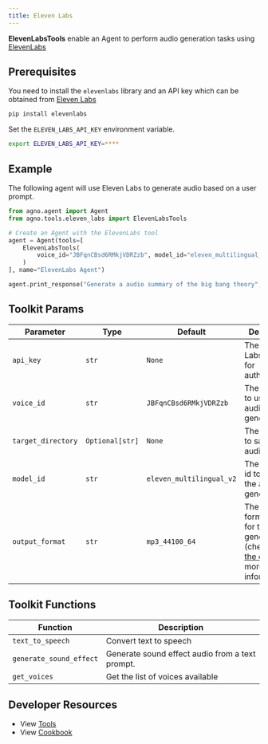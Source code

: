 ```yaml
---
title: Eleven Labs
---
```


**ElevenLabsTools** enable an Agent to perform audio generation tasks using [ElevenLabs](https://elevenlabs.io/docs/product/introduction)

## Prerequisites

You need to install the `elevenlabs` library and an API key which can be obtained from [Eleven Labs](https://elevenlabs.io/)

```bash
pip install elevenlabs
```

Set the `ELEVEN_LABS_API_KEY` environment variable.

```bash
export ELEVEN_LABS_API_KEY=****
```

## Example

The following agent will use Eleven Labs to generate audio based on a user prompt.

```python cookbook/tools/eleven_labs_tools.py
from agno.agent import Agent
from agno.tools.eleven_labs import ElevenLabsTools

# Create an Agent with the ElevenLabs tool
agent = Agent(tools=[
    ElevenLabsTools(
        voice_id="JBFqnCBsd6RMkjVDRZzb", model_id="eleven_multilingual_v2", target_directory="audio_generations"
    )
], name="ElevenLabs Agent")

agent.print_response("Generate a audio summary of the big bang theory", markdown=True)
```

## Toolkit Params

| Parameter          | Type            | Default                  | Description                                                                                                                                                                    |
| ------------------ | --------------- | ------------------------ | ------------------------------------------------------------------------------------------------------------------------------------------------------------------------------ |
| `api_key`          | `str`           | `None`                   | The Eleven Labs API key for authentication                                                                                                                                     |
| `voice_id`         | `str`           | `JBFqnCBsd6RMkjVDRZzb`   | The voice ID to use for the audio generation                                                                                                                                   |
| `target_directory` | `Optional[str]` | `None`                   | The directory to save the audio file                                                                                                                                           |
| `model_id`         | `str`           | `eleven_multilingual_v2` | The model's id to use for the audio generation                                                                                                                                 |
| `output_format`    | `str`           | `mp3_44100_64`           | The output format to use for the audio generation (check out [the docs](https://elevenlabs.io/docs/api-reference/text-to-speech#parameter-output-format) for more information) |

## Toolkit Functions

| Function                | Description                                     |
| ----------------------- | ----------------------------------------------- |
| `text_to_speech`        | Convert text to speech                          |
| `generate_sound_effect` | Generate sound effect audio from a text prompt. |
| `get_voices`            | Get the list of voices available                |

## Developer Resources

- View [Tools](https://github.com/agno-agi/agno/blob/main/libs/agno/agno/tools/eleven_labs.py)
- View [Cookbook](https://github.com/agno-agi/agno/blob/main/cookbook/tools/eleven_labs_tools.py)
